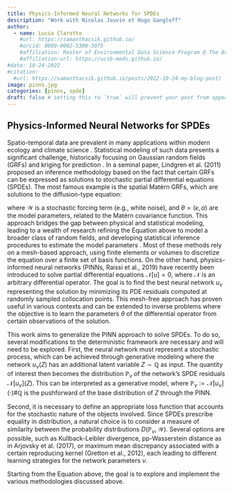 ```yaml
---
title: Physics-Informed Neural Networks for SPDEs
description: "Work with Nicolas Jouvin et Hugo Gangloff"
author:
  - name: Lucia Clarotto
    #url: https://samanthacsik.github.io/
    #orcid: 0000-0002-5300-3075
    #affiliation: Master of Environmental Data Science Program @ The Bren School (UCSB) & The National Center for Ecological Analysis & Synthesis
    #affiliation-url: https://ucsb-meds.github.io/ 
#date: 10-24-2022
#citation: 
  #url: https://samanthacsik.github.io/posts/2022-10-24-my-blog-post/ 
image: pinns.jpg
categories: [pinns, spde] 
draft: false # setting this to `true` will prevent your post from appearing on your listing page until you're ready!
---
```


## Physics-Informed Neural Networks for SPDEs

Spatio-temporal data are prevalent in many applications within modern ecology and climate science . Statistical modeling of such data presents a significant challenge, historically focusing on Gaussian random fields (GRFs) and kriging for prediction . In a seminal paper, Lindgren et al. (2011) proposed an inference methodology based on the fact that certain GRFs can be expressed as solutions to stochastic partial differential equations (SPDEs). The most famous example is the spatial Matérn GRFs, which are solutions to the diffusion-type equation:

\begin{equation}
(\kappa^2-\Delta)^{\alpha/2} u = \mathcal{W},
\end{equation}

where $\mathcal{W}$ is a stochastic forcing term (e.g., white noise), and $\theta = (\kappa, \alpha)$ are the model parameters, related to the Matérn covariance function. This approach bridges the gap between physical and statistical modeling, leading to a wealth of research refining the Equation above to model a broader class of random fields, and developing statistical inference procedures to estimate the model parameters . Most of these methods rely on a mesh-based approach, using finite elements or volumes to discretize the equation over a finite set of basis functions. On the other hand, physics-informed neural networks (PINNs, Raissi et al., 2019) have recently been introduced to solve partial differential equations $\mathcal{N}[u] = 0$, where $\mathcal{N}$ is an arbitrary differential operator. The goal is to find the best neural network $u_\nu$ representing the solution by minimizing its PDE residuals computed at randomly sampled collocation points. This mesh-free approach has proven useful in various contexts and can be extended to inverse problems where the objective is to learn the parameters $\theta$ of the differential operator from certain observations of the solution.

This work aims to generalize the PINN approach to solve SPDEs. To do so, several modifications to the deterministic framework are necessary and will need to be explored. First, the neural network must represent a stochastic process, which can be achieved through generative modeling where the network $u_\nu(Z)$ has an additional latent variable $Z\sim \mathbb{Q}$ as input. The quantity of interest then becomes the distribution $\mathbb{P}_\nu$ of the network’s SPDE residuals $\mathcal{N}[u_\nu](Z)$. This can be interpreted as a generative model, where $\mathbb{P}_\nu := \mathcal{N}[u_\nu](\cdot) \# \mathbb{Q}$ is the pushforward of the base distribution of $Z$ through the PINN.

Second, it is necessary to define an appropriate loss function that accounts for the stochastic nature of the objects involved. Since SPDEs prescribe equality in distribution, a natural choice is to consider a measure of similarity between the probability distributions $D(\mathbb{P}_\nu, \mathcal{W})$. Several options are possible, such as Kullback-Leibler divergence, pp-Wasserstein distance as in Arjovsky et al. (2017), or maximum mean discrepancy associated with a certain reproducing kernel (Gretton et al., 2012), each leading to different learning strategies for the network parameters $\nu$.

Starting from the Equation above, the goal is to explore and implement the various methodologies discussed above.

